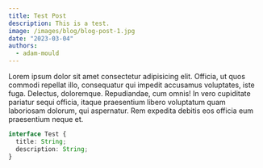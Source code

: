 ```yaml
---
title: Test Post
description: This is a test.
image: /images/blog/blog-post-1.jpg
date: "2023-03-04"
authors:
  - adam-mould
---
```


Lorem ipsum dolor sit amet consectetur adipisicing elit. Officia, ut quos commodi repellat illo, consequatur qui impedit accusamus voluptates, iste fuga. Delectus, doloremque. Repudiandae, cum omnis! In vero cupiditate pariatur sequi officia, itaque praesentium libero voluptatum quam laboriosam dolorum, qui aspernatur. Rem expedita debitis eos officia eum praesentium neque et.

```typescript
interface Test {
  title: String;
  description: String;
}
```
